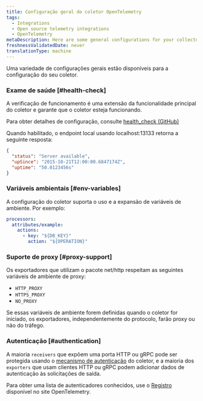 ```yaml
---
title: Configuração geral do coletor OpenTelemetry
tags:
  - Integrations
  - Open source telemetry integrations
  - OpenTelemetry
metaDescription: Here are some general configurations for your collector.
freshnessValidatedDate: never
translationType: machine
---
```


Uma variedade de configurações gerais estão disponíveis para a configuração do seu coletor.

### Exame de saúde [#health-check]

A verificação de funcionamento é uma extensão da funcionalidade principal do coletor e garante que o coletor esteja funcionando.

Para obter detalhes de configuração, consulte [health_check (GitHub)](https://github.com/open-telemetry/opentelemetry-collector/blob/main/docs/troubleshooting.md#health-check)

Quando habilitado, o endpoint local usando localhost:13133 retorna a seguinte resposta:

```json
{
  "status": "Server available",
  "upSince": "2015-10-21T12:00:00.6847174Z",
  "uptime": "50.0123456s"
}
```

### Variáveis ambientais [#env-variables]

A configuração do coletor suporta o uso e a expansão de variáveis de ambiente. Por exemplo:

```yaml
processors:
  attributes/example:
    actions:
      - key: "${DB_KEY}"
        action: "${OPERATION}"
```

### Suporte de proxy [#proxy-support]

Os exportadores que utilizam o pacote net/http respeitam as seguintes variáveis de ambiente de proxy:

* `HTTP_PROXY`
* `HTTPS_PROXY`
* `NO_PROXY`

Se essas variáveis de ambiente forem definidas quando o coletor for iniciado, os exportadores, independentemente do protocolo, farão proxy ou não do tráfego.

### Autenticação [#authentication]

A maioria `receivers` que expõem uma porta HTTP ou gRPC pode ser protegida usando o [mecanismo de autenticação](https://opentelemetry.io/docs/collector/configuration/#authentication) do coletor, e a maioria dos `exporters` que usam clientes HTTP ou gRPC podem adicionar dados de autenticação às solicitações de saída.

Para obter uma lista de autenticadores conhecidos, use o [Registro](https://opentelemetry.io/registry/?s=authenticator&component=extension&language=) disponível no site OpenTelemetry.